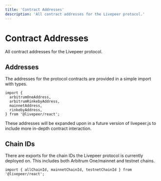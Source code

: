 ```yaml
---
title: 'Contract Addresses'
description: 'All contract addresses for the Livepeer protocol.'
---
```


# Contract Addresses

All contract addresses for the Livepeer protocol.

## Addresses

The addresses for the protocol contracts are provided in a simple import with types.

```tsx
import {
  arbitrumOneAddress,
  arbitrumRinkebyAddress,
  mainnetAddress,
  rinkebyAddress,
} from '@livepeer/react';
```

These addresses will be expanded upon in a future version of livepeer.js to include more in-depth contract
interaction.

## Chain IDs

There are exports for the chain IDs the Livepeer protocol is currently deployed on. This includes both
Arbitrum One/mainnet and testnet chains.

```tsx
import { allChainId, mainnetChainId, testnetChainId } from '@livepeer/react';
```
